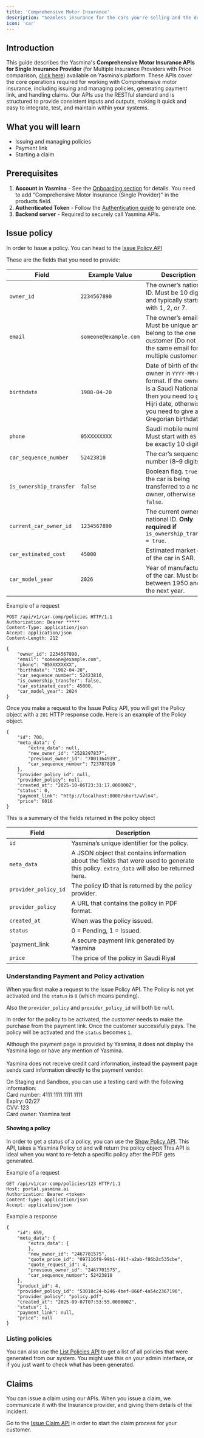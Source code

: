 ```yaml
---
title: 'Comprehensive Motor Insurance'
description: "Seamless insurance for the cars you're selling and the drivers that are buying from you."
icon: 'car'
---
```


## Introduction
This guide describes the Yasmina's **Comprehensive Motor Insurance APIs for Single Insurance Provider** (for Multiple Insurance Providers with Price comparison, [click here](/multi-provider-integrations/car)) available on Yasmina’s platform. These APIs cover the core operations required for working with Comprehensive motor insurance, including issuing and managing policies, generating payment link, and handling claims.
Our APIs use the RESTful standard and is structured to provide consistent inputs and outputs, making it quick and easy to integrate, test, and maintain within your systems.

## What you will learn
- Issuing and managing policies
- Payment link
- Starting a claim

## Prerequisites
1. **Account in Yasmina** - See the <a href="/introduction#onboarding" target="_blank">Onboarding section</a> for details. You need to add "Comprehensive Motor Insurance (Single Provider)" in the products field.
2. **Authenticated Token** - Follow the <a href="/authentication" target="_blank">Authentication guide</a> to generate one.
3. **Backend server** - Required to securely call Yasmina APIs.

## Issue policy

In order to Issue a policy. You can head to the <a href="/car-api-reference/policies/issue-policy" target="_blank">Issue Policy API </a>

These are the fields that you need to provide:

| Field                | Example Value   | Description                                                                                   |
|-----------------------|----------------|-----------------------------------------------------------------------------------------------|
| `owner_id`            | `2234567890`   | The owner’s national ID. Must be 10 digits and typically starts with 1, 2, or 7.              |
| `email`            | `someone@example.com`   | The owner’s email. Must be unique and belong to the one customer (Do not use the same email for multiple customers).              |
| `birthdate`           | `1988-04-20`   | Date of birth of the owner in `YYYY-MM-DD` format. If the owner ID is a Saudi National, then you need to give Hijri date, otherwise you need to give a Gregorian birthdate.                             |
| `phone`               | `05XXXXXXXX`   | Saudi mobile number. Must start with `05` and be exactly 10 digits.                           |
| `car_sequence_number` | `52423810`     | The car’s sequence number (8–9 digits).                                                       |
| `is_ownership_transfer` | `false`      | Boolean flag. `true` if the car is being transferred to a new owner, otherwise `false`.        |
| `current_car_owner_id` | `1234567890`  | The current owner’s national ID. **Only required if** `is_ownership_transfer = true`.          |
| `car_estimated_cost`  | `45000`        | Estimated market cost of the car in SAR.                                                      |
| `car_model_year`      | `2026`         | Year of manufacture of the car. Must be between 1950 and the next year.                       |

Example of a request
```
POST /api/v1/car-comp/policies HTTP/1.1
Authorization: Bearer *****
Content-Type: application/json
Accept: application/json
Content-Length: 212

{
    "owner_id": 2234567890,
    "email": "someone@example.com",
    "phone": "05XXXXXXXX",
    "birthdate": "1982-04-20",
    "car_sequence_number": 52423810,
    "is_ownership_transfer": false,
    "car_estimated_cost": 45000,
    "car_model_year": 2024
}
```

Once you make a request to the Issue Policy API, you will get the Policy object with a `201` HTTP response code. Here is an example of the Policy object.

```
{
    "id": 700,
    "meta_data": {
        "extra_data": null,
        "new_owner_id": "2528297837",
        "previous_owner_id": "7001364939",
        "car_sequence_number": 723787810
    },
    "provider_policy_id": null,
    "provider_policy": null,
    "created_at": "2025-10-06T23:31:17.000000Z",
    "status": 0,
    "payment_link": "http://localhost:8000/short/wVln4",
    "price": 6016
}
```

This is a summary of the fields returned in the policy object

| Field               | Description                                                                                   |
|----------------------|-----------------------------------------------------------------------------------------------|
| `id`   | Yasmina’s unique identifier for the policy.  |
| `meta_data` | A JSON object that contains information about the fields that were used to generate this policy. `extra_data` will also be returned here.   |
| `provider_policy_id`     | The policy ID that is returned by the policy provider.       |
| `provider_policy`           | A URL that contains the policy in PDF format.      |
| `created_at` | When was the policy issued. |
| `status` | 0 = Pending, 1 = Issued. |
| `payment_link | A secure payment link generated by Yasmina |
| `price` | The price of the policy in Saudi Riyal |

### Understanding Payment and Policy activation

When you first make a request to the Issue Policy API. The Policy is not yet activated and the `status` is `0` (which means pending).

Also the `provider_policy` and `provider_policy_id` will both be `null`.

In order for the policy to be activated, the customer needs to make the purchase from the payment link. Once the customer successfully pays. The policy will be activated and the `status` becomes `1`.

<Note>Although the payment page is provided by Yasmina, it does not display the Yasmina logo or have any mention of Yasmina. <br /><br />Yasmina does not receive credit card information, instead the payment page sends card information directly to the payment vendor.</Note>

<Tip>On Staging and Sandbox, you can use a testing card with the following information: <br /> Card number: 4111 1111 1111 1111 <br /> Expiry: 02/27 <br /> CVV: 123 <br />Card owner: Yasmina test</Tip>

#### Showing a policy

In order to get a status of a policy, you can use the <a href="/car-api-reference/policies/show-policy" target="_blank">Show Policy API</a>. This API, takes a Yasmina Policy `id` and will return the policy object
This API is ideal when you want to re-fetch a specific policy after the PDF gets generated.

Example of a request
```
GET /api/v1/car-comp/policies/123 HTTP/1.1
Host: portal.yasmina.ai
Authorization: Bearer <token>
Content-Type: application/json
Accept: application/json
```

Example a response
```
{
    "id": 659,
    "meta_data": {
        "extra_data": {
        },
        "new_owner_id": "2467701575",
        "quote_price_id": "097116f9-99b1-491f-a2ab-f86b2c535cbe",
        "quote_request_id": 4,
        "previous_owner_id": "2467701575",
        "car_sequence_number": 52423810
    },
    "product_id": 4,
    "provider_policy_id": "53018c24-b246-4bef-866f-4a54c2367196",
    "provider_policy": "policy.pdf",
    "created_at": "2025-09-07T07:53:55.000000Z",
    "status": 1,
    "payment_link": null,
    "price": null
}
```

### Listing policies

You can also use the <a href="/car-api-reference/policies/list-policies" target="_blank">List Policies API</a> to get a list of all policies that were generated from our system. You might use this on your admin interface, or if you just want to check what has been generated.

## Claims

You can issue a claim using our APIs. When you issue a claim, we communicate it with the Insurance provider, and giving them details of the incident.

Go to the <a href="/car-api-reference/claims/issue-claim" target="_blank">Issue Claim API</a> in order to start the claim process for your customer.

